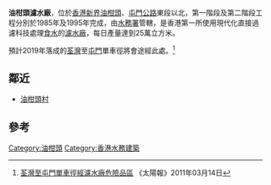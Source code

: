 '''油柑頭濾水廠'''，位於[[香港|香港]][[新界|新界]][[油柑頭|油柑頭]]、[[屯門公路|屯門公路]]東段以北，第一階段及第二階段工程分別於1985年及1995年完成，由[[水務署|水務署]]管轄，是香港第一所使用現代化直接過濾科技處理[[食水|食水]]的[[濾水廠|濾水廠]]，每日產量達到25萬立方米。

預計2019年落成的[[荃灣|荃灣]]至[[屯門|屯門]]單車徑將會途經此處。<ref>[http://the-sun.on.cc/cnt/news/20110314/00407_074.html 荃灣至屯門單車徑經濾水廠危險品區] {{Wayback|url=http://the-sun.on.cc/cnt/news/20110314/00407_074.html |date=20120724031525 }}《太陽報》2011年03月14日</ref> 

==鄰近==
* [[油柑頭村|油柑頭村]]

==參考==
{{reflist}}

[[Category:油柑頭|Category:油柑頭]]
[[Category:香港水務建築|Category:香港水務建築]]